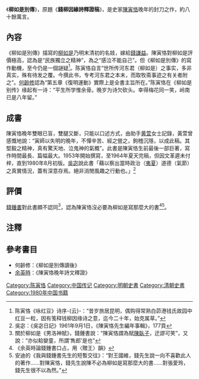 《'''柳如是別傳'''》，原題《'''錢柳因緣詩釋證稿'''》，是史家[[陳寅恪|陳寅恪]]晚年的封刀之作，約八十餘萬言。

== 內容 ==
《柳如是別傳》描寫的[[柳如是|柳如是]]乃明末清初的名妓，嫁給[[錢謙益|錢謙益]]。陳寅恪對柳如是評價極高，認為是“民族獨立之精神”，為之“感泣不能自己”。但《柳如是別傳》的寫作動機，至今仍是一個謎疑<ref>陈寅恪《咏红豆》诗序-{云}-：“昔岁旅居昆明，偶购得常熟白茆港钱氏故园中红豆一粒，因有笺释钱柳因缘诗之意，迄今二十年，始克属草。”</ref>。陈寅恪自言“世所传河东君（柳如是）之事实，多非真实，殊有待发之覆。今撰此书，专考河东君之本末，而取牧斋事迹之有关者附之”。[[何齡修|何齡修]]認為“第五章《復明運動》實際上是全書主旨所在。”陈寅恪在《柳如是别传》缘起有一诗：“平生所学惟余骨。晚岁为诗欠砍头。幸得梅花同一笑，岭南已是八年留。”

== 成書 ==
陳寅恪晚年雙眼已盲，雙腿又斷，只能以口述方式，由助手[[黄萱|黄萱]]女士記錄，黃萱曾感慨地說：“寅師以失明的晚年，不憚辛苦、經之營之，鉤稽沉隱，以成此稿。其堅毅之精神，真有驚天地、泣鬼神的氣概”。此書是陳寅恪生前最後一部巨著，寫作時間最長、篇幅最大。1953年開始撰寫，至1964年夏天完稿，但因文革遲未付梓，直到1980年8月初版。[[吳宓|吳宓]]說此書「藉以察出當時政治（[[夷夏|夷夏]]）道德（氣節）之真實情況，蓋有深意存焉。絕非消閒風趣之行動也。」<ref>吳宓：《吳宓日記》1961年9月1日，《陳寅恪先生編年事輯》，177頁</ref>

== 評價 ==
[[錢鍾書|錢鍾書]]對此書頗不認同<ref>關於柳如是《男洛神賦》，錢鍾書說：“陳寅恪謂為賦[[陳臥子|陳臥子]]，迂謬可笑”，又說：“亦似耠孌童，所謂‘雋郎’是也”</ref>，認為陳寅恪沒必要為柳如是寫那麼大的書<ref>《余英時論錢鍾書口占，用〈贈王〉韻》</ref><ref>安迪的《我與錢鍾書先生的短暫交往》：“對王國維，錢先生說一向不喜歡此人的著作……對陳寅恪，錢先生說陳不必為柳如是寫那麼大的書……對張愛玲，錢先生很不以為然。”</ref>。

==注釋==
<div class="references-small">
<references />
</div>

==參考書目==
* 何齡修：《柳如是別傳讀後》
* [[余英時|余英時]]：《陳寅恪晚年詩文釋證》

[[Category:陈寅恪|Category:陈寅恪]]
[[Category:中国传记|Category:中国传记]]
[[Category:明朝史書|Category:明朝史書]]
[[Category:清朝史書|Category:清朝史書]]
[[Category:1980年中国书籍|Category:1980年中国书籍]]